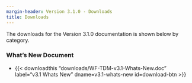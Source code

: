 ```yaml
---
margin-header: Version 3.1.0 - Downloads
title: Downloads
---
```


The downloads for the Version 3.1.0 documentation is shown below by category.

### What's New Document

 - {{< downloadthis "downloads/WF-TDM-v3.1-Whats-New.doc"
label="v3.1 Whats New" dname=v3.1-whats-new id=download-btn >}}




